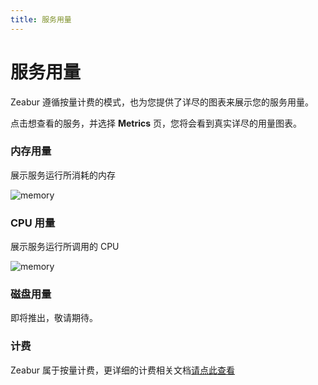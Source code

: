 ```yaml
---
title: 服务用量
---
```



<Head>
  <meta name="zeabur:image:title" content="服务用量" />
  <meta name="zeabur:image:subtitle" content="Zeabur 遵循按量计费的模式" />
</Head>

# 服务用量

Zeabur 遵循按量计费的模式，也为您提供了详尽的图表来展示您的服务用量。

点击想查看的服务，并选择 **Metrics** 页，您将会看到真实详尽的用量图表。

### 内存用量

展示服务运行所消耗的内存

![memory](/manage/metric/memory.png)

### CPU 用量

展示服务运行所调用的 CPU

![memory](/manage/metric/CPU.png)

### 磁盘用量

即将推出，敬请期待。

### 计费

Zeabur 属于按量计费，更详细的计费相关文档[请点此查看]()